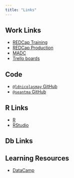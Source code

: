 ```yaml
---
title: "Links"
---
```


## Work Links

* [REDCap Training](http://redcaptraining.umms.med.umich.edu/)
* [REDCap Production](http://redcapproduction.umms.med.umich.edu/)
* [MADC](http://alzheimers.med.michigan.edu/)
* [Trello boards](https://trello.com/ldnicolasmay)

## Code

* [`@ldnicolasmay` GitHub](https://github.com/ldnicolasmay)
* [`@seantma` GitHub](https://github.com/seantma)

## R Links

* [R](https://www.r-project.org/)
* [RStudio](https://www.rstudio.com/)

## Db Links

## Learning Resources

* [DataCamp](https://www.datacamp.com/)
